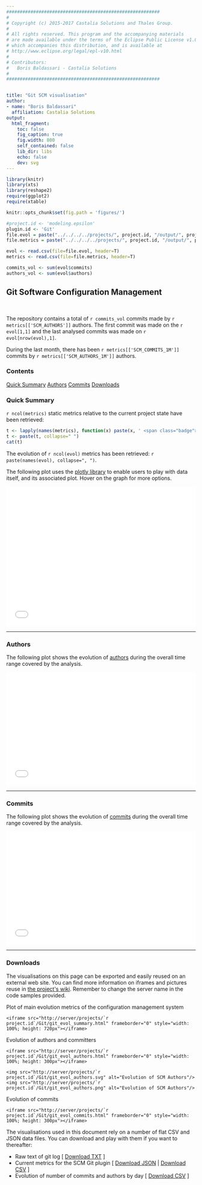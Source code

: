 ```yaml
---
#########################################################
#
# Copyright (c) 2015-2017 Castalia Solutions and Thales Group.
#
# All rights reserved. This program and the accompanying materials
# are made available under the terms of the Eclipse Public License v1.0
# which accompanies this distribution, and is available at
# http://www.eclipse.org/legal/epl-v10.html
#
# Contributors:
#   Boris Baldassari - Castalia Solutions
#
#########################################################


title: "Git SCM visualisation"
author:
- name: "Boris Baldassari"
  affiliation: Castalia Solutions
output:
  html_fragment:
    toc: false
    fig_caption: true
    fig.width: 800
    self_contained: false
    lib_dir: libs
    echo: false
    dev: svg
---
```


```r

library(knitr)
library(xts)
library(reshape2)
require(ggplot2)
require(xtable)

knitr::opts_chunk$set(fig.path = 'figures/')

#project.id <- 'modeling.epsilon'
plugin.id <- 'Git'
file.evol = paste("../../../../projects/", project.id, "/output/", project.id, "_git_commits_evol.csv", sep="")
file.metrics = paste("../../../../projects/", project.id, "/output/", project.id, "_metrics_git.csv", sep="")

evol <- read.csv(file=file.evol, header=T)
metrics <- read.csv(file=file.metrics, header=T)

commits_vol <- sum(evol$commits)
authors_vol <- sum(evol$authors)
```

## Git Software Configuration Management

<br />

<div class="row"><div class="col-sm-7">

The repository contains a total of ``r commits_vol`` commits made by ``r metrics[['SCM_AUTHORS']]`` authors. The first commit was made on the ``r evol[1,1]`` and the last analysed commits was made on ``r evol[nrow(evol),1]``.

During the last month, there has been ``r metrics[['SCM_COMMITS_1M']]`` commits by ``r metrics[['SCM_AUTHORS_1M']]`` authors.

</div><div class="col-sm-4">
  <div class="panel panel-default">
  <div class="panel-heading"><h3 class="panel-title">Contents</h3></div>
  <div class="list-group">
  <a href="#summary" class="list-group-item">Quick Summary</a>
  <a href="#authors" class="list-group-item">Authors</a>
  <a href="#commits" class="list-group-item">Commits</a>
  <a href="#downloads" class="list-group-item">Downloads</a>
  </div>
  </div>
</div></div>

### <a name="quick-summary"></a>Quick Summary

``r ncol(metrics)`` static metrics relative to the current project state have been retrieved:

```r
t <- lapply(names(metrics), function(x) paste(x, ' <span class="badge">', metrics[[x]], '</span>, ', sep=''))
t <- paste(t, collapse=" ")
cat(t)
```

The evolution of ``r ncol(evol)`` metrics has been retrieved: ``r paste(names(evol), collapse=", ")``.

The following plot uses the [plotly library](http://plot.ly) to enable users to play with data itself, and its associated plot. Hover on the graph for more options.

<iframe src="/projects/`r project.id`/Git/git_evol_summary.html" frameborder="0" style="width: 100%; height: 370px"></iframe>

-----

### <a name="people"></a>Authors

The following plot shows the evolution of [authors](/documentation/metrics#SCM_AUTHORS) during the overall time range covered by the analysis.

<iframe src="/projects/`r project.id`/Git/git_evol_authors.html" frameborder="0" style="width: 100%; height: 300px"></iframe>

-----

### <a name="commits"></a>Commits

The following plot shows the evolution of [commits](/documentation/metrics#SCM_COMMITS) during the overall time range covered by the analysis.

<iframe src="/projects/`r project.id`/Git/git_evol_commits.html" frameborder="0" style="width: 100%; height: 300px"></iframe>

-----

### <a name="downloads"></a>Downloads

The visualisations on this page can be exported and easily reused on an external web site. You can find more information on iframes and pictures reuse in [the project&apos;s wiki](http://alambic.io/Documentation/Tasks/Customise.html). Remember to change the server name in the code samples provided.

Plot of main evolution metrics of the configuration management system

    <iframe src="http://server/projects/`r project.id`/Git/git_evol_summary.html" frameborder="0" style="width: 100%; height: 720px"></iframe>

Evolution of authors and committers

    <iframe src="http://server/projects/`r project.id`/Git/git_evol_authors.html" frameborder="0" style="width: 100%; height: 300px"></iframe>
    
    <img src="http://server/projects/`r project.id`/Git/git_evol_authors.svg" alt="Evolution of SCM Authors"/>
    <img src="http://server/projects/`r project.id`/Git/git_evol_authors.png" alt="Evolution of SCM Authors"/>

Evolution of commits

    <iframe src="http://server/projects/`r project.id`/Git/git_evol_commits.html" frameborder="0" style="width: 100%; height: 300px"></iframe>

The visualisations used in this document rely on a number of flat CSV and JSON data files. You can download and play with them if you want to thereafter:

* Raw text of git log [ <a href="import_git.txt">Download TXT</a> ]
* Current metrics for the SCM Git plugin [ <a href="metrics_git.json">Download JSON</a> | <a href="metrics_git.csv">Download CSV</a> ]
* Evolution of number of commits and authors by day [ <a href="git_commits_evol.csv">Download CSV</a> ]




